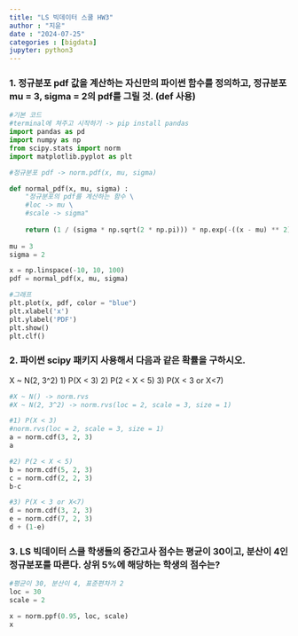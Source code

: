 ```yaml
---
title: "LS 빅데이터 스쿨 HW3"
author : "지윤"
date : "2024-07-25"
categories : [bigdata]
jupyter: python3
---
```

### 1. 정규분포 pdf 값을 계산하는 자신만의 파이썬 함수를 정의하고, 정규분포  mu = 3, sigma = 2의 pdf를 그릴 것. (def 사용) 

```python
#기본 코드 
#terminal에 쳐주고 시작하기 -> pip install pandas
import pandas as pd 
import numpy as np
from scipy.stats import norm
import matplotlib.pyplot as plt
```

```python
#정규분포 pdf -> norm.pdf(x, mu, sigma) 

def normal_pdf(x, mu, sigma) : 
    "정규분포의 pdf를 계산하는 함수 \
    #loc -> mu \
    #scale -> sigma"
    
    return (1 / (sigma * np.sqrt(2 * np.pi))) * np.exp(-((x - mu) ** 2) / (2 * sigma ** 2))
    
mu = 3
sigma = 2

x = np.linspace(-10, 10, 100)
pdf = normal_pdf(x, mu, sigma)

#그래프
plt.plot(x, pdf, color = "blue")
plt.xlabel('x')
plt.ylabel('PDF')
plt.show()
plt.clf()

```

### 2. 파이썬 scipy 패키지 사용해서 다음과 같은 확률을 구하시오.
X ~ N(2, 3^2)
1) P(X < 3)
2) P(2 < X < 5)
3) P(X < 3 or X<7)

```python
#X ~ N() -> norm.rvs
#X ~ N(2, 3^2) -> norm.rvs(loc = 2, scale = 3, size = 1) 

#1) P(X < 3)
#norm.rvs(loc = 2, scale = 3, size = 1) 
a = norm.cdf(3, 2, 3)
a
```

```python
#2) P(2 < X < 5)
b = norm.cdf(5, 2, 3)
c = norm.cdf(2, 2, 3)
b-c
```

```python
#3) P(X < 3 or X<7)
d = norm.cdf(3, 2, 3)
e = norm.cdf(7, 2, 3)
d + (1-e)
```

### 3. LS 빅데이터 스쿨 학생들의 중간고사 점수는 평균이 30이고, 분산이 4인 정규분포를 따른다. 상위 5%에 해당하는 학생의 점수는? 

```python
#평균이 30, 분산이 4, 표준편차가 2 
loc = 30
scale = 2

x = norm.ppf(0.95, loc, scale)
x
```



